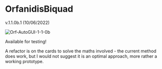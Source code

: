 # OrfanidisBiquad

v.1.1.0b.1 (10/06/2022)

![Orf-AutoGUI-1-1-0b](https://raw.githubusercontent.com/StoneyDSP/OrfanidisBiquad/master/Res/Orf-AutoGUI-1-1-0b.png)

Available for testing! 

A refactor is on the cards to solve the maths involved - the current method does work, but I would not suggest it is an optimal approach, more rather a working prototype.
